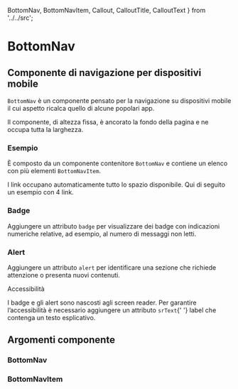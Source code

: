   BottomNav,
  BottomNavItem,
  Callout,
  CalloutTitle,
  CalloutText
} from '../../src';

<Meta title='Documentazione/Menu di navigazione/BottomNav' of={BottomNav} />

# BottomNav

## Componente di navigazione per dispositivi mobile

`BottomNav` è un componente pensato per la navigazione su dispositivi mobile il cui aspetto ricalca quello di alcune popolari app.

Il componente, di altezza fissa, è ancorato la fondo della pagina e ne occupa tutta la larghezza.

### Esempio

È composto da un componente contenitore `BottomNav` e contiene un elenco con più elementi `BottomNavItem`.

<Canvas>
  <Story id='componenti-bottomnav--esempi' />
</Canvas>

I link occupano automaticamente tutto lo spazio disponibile. Qui di seguito un esempio con 4 link.

<Canvas>
  <Story id='componenti-bottomnav--esempi-4-links' />
</Canvas>

### Badge

Aggiungere un attributo `badge` per visualizzare dei badge con indicazioni numeriche relative, ad esempio, al numero di messaggi non letti.

<Canvas>
  <Story id='componenti-bottomnav--badge' />
</Canvas>

### Alert

Aggiungere un attributo `alert` per identificare una sezione che richiede attenzione o presenta nuovi contenuti.

<div className='docs'>
  <Callout color='warning'>
    <CalloutTitle>Accessibilità</CalloutTitle>
    <CalloutText>
      <p>
        I badge e gli alert sono nascosti agli screen reader. Per garantire
        l’accessibilità è necessario aggiungere un attributo <Code>srText</Code>{' '}
        label che contenga un testo esplicativo.
      </p>
    </CalloutText>
  </Callout>
</div>

<Canvas>
  <Story id='componenti-bottomnav--alert' />
</Canvas>

## Argomenti componente

### BottomNav

<ArgsTable of={BottomNav} />

### BottomNavItem

<ArgsTable of={BottomNavItem} />
